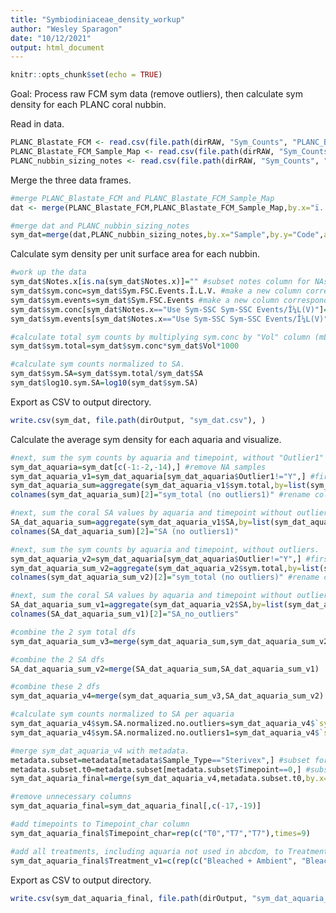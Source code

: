 ```yaml
---
title: "Symbiodiniaceae_density_workup"
author: "Wesley Sparagon"
date: "10/12/2021"
output: html_document
---
```


```r
knitr::opts_chunk$set(echo = TRUE)
```

Goal: Process raw FCM sym data (remove outliers), then calculate sym density for each PLANC coral nubbin.

Read in data.

```r

PLANC_Blastate_FCM <- read.csv(file.path(dirRAW, "Sym_Counts", "PLANC_Blastate_FCM.csv"), ) #load the raw FCM data
PLANC_Blastate_FCM_Sample_Map <- read.csv(file.path(dirRAW, "Sym_Counts", "PLANC_Blastate_FCM_Sample_Map.csv"), ) #load the FCM sample map data
PLANC_nubbin_sizing_notes <- read.csv(file.path(dirRAW, "Sym_Counts", "PLANC_nubbin_sizing_notes.csv"), ) #load the nubbin size notes

```

Merge the three data frames.

```r
#merge PLANC_Blastate_FCM and PLANC_Blastate_FCM_Sample_Map
dat <- merge(PLANC_Blastate_FCM,PLANC_Blastate_FCM_Sample_Map,by.x="ï..Tube.Name.",by.y="Plate_Well")

#merge dat and PLANC_nubbin_sizing_notes
sym_dat=merge(dat,PLANC_nubbin_sizing_notes,by.x="Sample",by.y="Code",all=T)
```

Calculate sym density per unit surface area for each nubbin.

```r
#work up the data
sym_dat$Notes.x[is.na(sym_dat$Notes.x)]="" #subset notes column for NAs and replace with ""
sym_dat$sym.conc=sym_dat$Sym.FSC.Events.Î.L.V. #make a new column corresponding to sym concentration. We will replace FSC concentration values with SSC concentration values in this column
sym_dat$sym.events=sym_dat$Sym.FSC.Events #make a new column corresponding to sym events. We will replace FSC events values with SSC events values in this column
sym_dat$sym.conc[sym_dat$Notes.x=="Use Sym-SSC Sym-SSC Events/Î¼L(V)"]=sym_dat$Sym.SSC.Events.Î.L.V.[sym_dat$Notes.x=="Use Sym-SSC Sym-SSC Events/Î¼L(V)"] #subset the sym.conc column for only values who correspond to the note suggestion to use SSC, and then replace those values with the corresponding SSC concentration.
sym_dat$sym.events[sym_dat$Notes.x=="Use Sym-SSC Sym-SSC Events/Î¼L(V)"]=sym_dat$Sym.SSC.Events[sym_dat$Notes.x=="Use Sym-SSC Sym-SSC Events/Î¼L(V)"] #subset the sym.events column for only values who correspond to the note suggestion to use SSC, and then replace those values with the corresponding SSC events.

#calculate total sym counts by multiplying sym.conc by "Vol" column (mL).
sym_dat$sym.total=sym_dat$sym.conc*sym_dat$Vol*1000

#calculate sym counts normalized to SA.
sym_dat$sym.SA=sym_dat$sym.total/sym_dat$SA
sym_dat$log10.sym.SA=log10(sym_dat$sym.SA)
```

Export as CSV to output directory.

```r
write.csv(sym_dat, file.path(dirOutput, "sym_dat.csv"), )
```

Calculate the average sym density for each aquaria and visualize.

```r
#next, sum the sym counts by aquaria and timepoint, without "Outlier1"
sym_dat_aquaria=sym_dat[c(-1:-2,-14),] #remove NA samples
sym_dat_aquaria_v1=sym_dat_aquaria[sym_dat_aquaria$Outlier1!="Y",] #first remove outliers
sym_dat_aquaria_sum=aggregate(sym_dat_aquaria_v1$sym.total,by=list(sym_dat_aquaria_v1$Aquaria_Timepoint_Heat),FUN=sum,na.rm=T)
colnames(sym_dat_aquaria_sum)[2]="sym_total (no outliers1)" #rename column x

#next, sum the coral SA values by aquaria and timepoint without outlier1
SA_dat_aquaria_sum=aggregate(sym_dat_aquaria_v1$SA,by=list(sym_dat_aquaria_v1$Aquaria_Timepoint_Heat),FUN=sum,na.rm=T)
colnames(SA_dat_aquaria_sum)[2]="SA (no outliers1)"

#next, sum the sym counts by aquaria and timepoint, without outliers.
sym_dat_aquaria_v2=sym_dat_aquaria[sym_dat_aquaria$Outlier!="Y",] #first remove outliers
sym_dat_aquaria_sum_v2=aggregate(sym_dat_aquaria_v2$sym.total,by=list(sym_dat_aquaria_v2$Aquaria_Timepoint_Heat),FUN=sum,na.rm=T)
colnames(sym_dat_aquaria_sum_v2)[2]="sym_total (no outliers)" #rename column x

#next, sum the coral SA values by aquaria and timepoint without outliers
SA_dat_aquaria_sum_v1=aggregate(sym_dat_aquaria_v2$SA,by=list(sym_dat_aquaria_v2$Aquaria_Timepoint_Heat),FUN=sum,na.rm=T)
colnames(SA_dat_aquaria_sum_v1)[2]="SA_no_outliers"

#combine the 2 sym total dfs
sym_dat_aquaria_sum_v3=merge(sym_dat_aquaria_sum,sym_dat_aquaria_sum_v2)

#combine the 2 SA dfs
SA_dat_aquaria_sum_v2=merge(SA_dat_aquaria_sum,SA_dat_aquaria_sum_v1)

#combine these 2 dfs
sym_dat_aquaria_v4=merge(sym_dat_aquaria_sum_v3,SA_dat_aquaria_sum_v2)

#calculate sym counts normalized to SA per aquaria
sym_dat_aquaria_v4$sym.SA.normalized.no.outliers=sym_dat_aquaria_v4$`sym_total (no outliers)`/sym_dat_aquaria_v4$SA_no_outliers #no outliers
sym_dat_aquaria_v4$sym.SA.normalized.no.outliers1=sym_dat_aquaria_v4$`sym_total (no outliers1)`/sym_dat_aquaria_v4$`SA (no outliers1)` #no outliers1

#merge sym_dat_aquaria_v4 with metadata.
metadata.subset=metadata[metadata$Sample_Type=="Sterivex",] #subset for just sterivex
metadata.subset.t0=metadata.subset[metadata.subset$Timepoint==0,] #subset for t0
sym_dat_aquaria_final=merge(sym_dat_aquaria_v4,metadata.subset.t0,by.x="Group.1",by.y="PLANC_aquaria",all.x=T,all.y=F)

#remove unnecessary columns
sym_dat_aquaria_final=sym_dat_aquaria_final[,c(-17,-19)]

#add timepoints to Timepoint_char column
sym_dat_aquaria_final$Timepoint_char=rep(c("T0","T7","T7"),times=9)

#add all treatments, including aquaria not used in abcdom, to Treatment_v1 column
sym_dat_aquaria_final$Treatment_v1=c(rep(c("Bleached + Ambient", "Bleached + Ambient", "Bleached + Heated"),times=3),rep(c("Non-bleached + Ambient","Non-bleached + Ambient","Non-bleached + Heated"),times=3),rep(c("Bleached + Ambient", "Bleached + Ambient", "Bleached + Heated"),times=3))

```

Export as CSV to output directory.

```r
write.csv(sym_dat_aquaria_final, file.path(dirOutput, "sym_dat_aquaria_final.csv"), )
```

